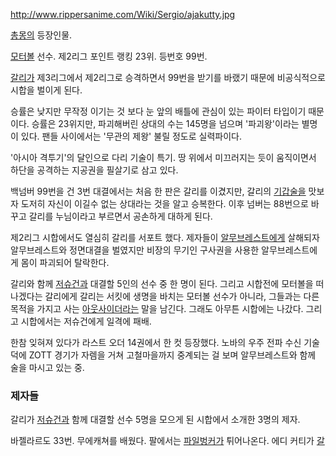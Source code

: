 http://www.rippersanime.com/Wiki/Sergio/ajakutty.jpg

[[총몽]]의 등장인물.

[[모터볼]] 선수. 제2리그 포인트 랭킹 23위. 등번호 99번.

[[갈리]]가 제3리그에서 제2리그로 승격하면서 99번을 받기를 바랬기 때문에 비공식적으로 시합을 벌이게 된다.

승률은 낮지만 무작정 이기는 것 보다 눈 앞의 배틀에 관심이 있는 파이터 타입이기 때문이다. 승률은 23위지만, 파괴해버린 상대의 수는 145명을 넘으며 '파괴왕'이라는 별명이 있다. 팬들 사이에서는 '무관의 제왕' 불릴 정도로 실력파이다. 

'아시아 격투기'의 달인으로 다리 기술이 특기. 땅 위에서 미끄러지는 듯이 움직이면서 하단을 공격하는 지공권을 필살기로 삼고 있다.

백넘버 99번을 건 3번 대결에서는 처음 한 판은 갈리를 이겼지만, 갈리의 [[기갑술]]을 맛보자 도저히 자신이 이길수 없는 상대라는 것을 알고 승복한다. 이후 넘버는 88번으로 바꾸고 갈리를 누님이라고 부르면서 공손하게 대하게 된다.

제2리그 시합에서도 열심히 갈리를 서포트 했다. 제자들이 [[알무브레스트]]에게 살해되자 알무브레스트와 정면대결을 벌였지만 비장의 무기인 구사권을 사용한 알무브레스트에게 몸이  파괴되어 탈락한다.

갈리와 함께 [[저슈건]]과 대결할 5인의 선수 중 한 명이 된다. 그리고 시합전에 모터볼을 떠나겠다는 갈리에게 갈리는 서킷에 생명을 바치는 모터볼 선수가 아니라, 그들과는 다른 목적을 가지고 사는 [[아웃사이더]]라는 말을 남긴다. 그래도 아무튼 시합에는 나갔다. 그리고 시합에서는 저슈건에게 일격에 패배.

한참 잊혀져 있다가 라스트 오더 14권에서 한 컷 등장했다. 노바의 우주 전파 수신 기술 덕에 ZOTT 경기가 자렘을 거쳐 고철마을까지 중계되는 걸 보며 알무브레스트와 함께 술을 마시고 있는 중. 

=== 제자들 ===
갈리가 [[저슈건]]과 함께 대결할 선수 5명을 모으게 된 시합에서 소개한 3명의 제자.

바젤라르도
33번. 무에캐쳐를 배웠다. 팔에서는 [[파일벙커]]가 튀어나온다. 에디 커티가 [[갈리]]에게 굽신거리는 것이 싫어서 갈리에게 한 번 도전했지만 갈리가 봐줘서 무승부로 끝났다. [[알무브레스트]]에게 덤벼들었다가 그만 몸이 두 동강 나서 사망.

스크라마삭스
24번. 원앙지공권을 배웠다. 공기저항을 줄이기 위해서 신체를 바닥에 거의 딱 붙게 한 크라우칭 스타일 보디를 쓰고 있다. 팔 다리가 하나씩만 있으면 일단 규칙에 어긋나지는 않는다고. 갈리의 제2리그 시합에서 처음에는 가장 앞서 나갔지만, [[자팔 타키에]]에게 추격당하고 교묘한 테크닉에 말려들어 헬 에리어로 떨어져 사망.

할베르트
번호 9번. [[태권도]]를 배웠다. 바젤라르도와 같이 [[알무브레스트]]에게 덤벼들었다가 사이보그 보디의 두개골 부분만 절단당하는 '호두깍기'공격을 당해 뇌가 바닥에 떨어지고 뭉개져서 사망.
